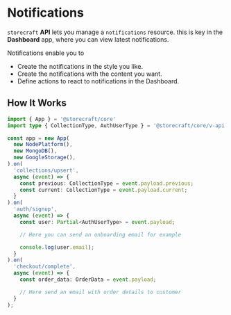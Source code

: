 # Notifications

`storecraft` **API** lets you manage a `notifications` resource. this is
key in the **Dashboard** app, where you can view latest notifications.

Notifications enable you to
- Create the notifications in the style you like.
- Create the notifications with the content you want.
- Define actions to react to notifications in the Dashboard.

## How It Works

```ts
import { App } = '@storecraft/core'
import type { CollectionType, AuthUserType } = '@storecraft/core/v-api'

const app = new App(
  new NodePlatform(),
  new MongoDB(),
  new GoogleStorage(),
).on(
  'collections/upsert',
  async (event) => {
    const previous: CollectionType = event.payload.previous;
    const current: CollectionType = event.payload.current;
  }
).on(
  'auth/signup',
  async (event) => {
    const user: Partial<AuthUserType> = event.payload;

    // Here you can send an onboarding email for example

    console.log(user.email);
  }
).on(
  'checkout/complete',
  async (event) => {
    const order_data: OrderData = event.payload;

    // Here send an email with order details to customer
  }
);

```
